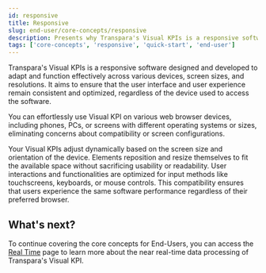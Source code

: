 ```yaml
---
id: responsive
title: Responsive
slug: end-user/core-concepts/responsive
description: Presents why Transpara's Visual KPIs is a responsive software.
tags: ['core-concepts', 'responsive', 'quick-start', 'end-user']
---
```



Transpara's Visual KPIs is a responsive software designed and developed to adapt and function effectively across various devices, screen sizes, and resolutions. It aims to ensure that the user interface and user experience remain consistent and optimized, regardless of the device used to access the software.

You can effortlessly use Visual KPI on various web browser devices, including phones, PCs, or screens with different operating systems or sizes, eliminating concerns about compatibility or screen configurations.

Your Visual KPIs adjust dynamically based on the screen size and orientation of the device. Elements reposition and resize themselves to fit the available space without sacrificing usability or readability. User interactions and functionalities are optimized for input methods like touchscreens, keyboards, or mouse controls. This compatibility ensures that users experience the same software performance regardless of their preferred browser.

<StylizedImage
  imgURL="img/docs/end-user/core-concepts/responsive/responsive.gif"
  alt="Responsive gif"
/>

## What's next?
To continue covering the core concepts for End-Users, you can access the  [Real Time](end-user/core-concepts/real-time) page to learn more about the near real-time data processing of Transpara's Visual KPI.  
